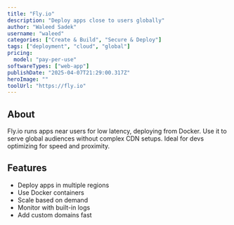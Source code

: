 ---
title: "Fly.io"
description: "Deploy apps close to users globally"
author: "Waleed Sadek"
username: "waleed"
categories: ["Create & Build", "Secure & Deploy"]
tags: ["deployment", "cloud", "global"]
pricing:
  model: "pay-per-use"
softwareTypes: ["web-app"]
publishDate: "2025-04-07T21:29:00.317Z"
heroImage: ""
toolUrl: "https://fly.io"
---
## About
Fly.io runs apps near users for low latency, deploying from Docker. Use it to serve global audiences without complex CDN setups. Ideal for devs optimizing for speed and proximity.

## Features
- Deploy apps in multiple regions
- Use Docker containers
- Scale based on demand
- Monitor with built-in logs
- Add custom domains fast
